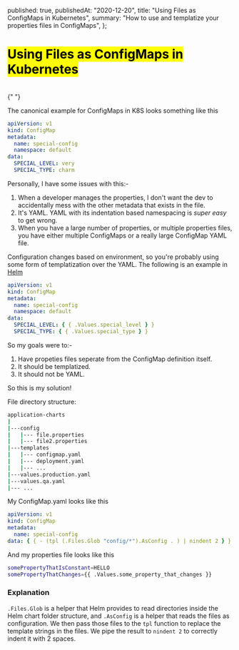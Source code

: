 
  published: true,
  publishedAt: "2020-12-20",
  title: "Using Files as ConfigMaps in Kubernetes",
  summary: "How to use and templatize your properties files in ConfigMaps",
};

# <Mark> Using Files as ConfigMaps in Kubernetes </Mark>

<br />{" "}

The canonical example for ConfigMaps in K8S looks something like this

```yaml
apiVersion: v1
kind: ConfigMap
metadata:
  name: special-config
  namespace: default
data:
  SPECIAL_LEVEL: very
  SPECIAL_TYPE: charm
```

Personally, I have some issues with this:-

1. When a developer manages the properties, I don't want the dev to accidentally mess with the other metadata that exists in the file.
2. It's YAML. YAML with its indentation based namespacing is _super easy_ to get wrong.
3. When you have a large number of properties, or multiple properties files, you have either multiple ConfigMaps or a really large ConfigMap YAML file.

Configuration changes based on environment, so you're probably using some form of templatization over the YAML. The following is an example in [Helm](https://helm.sh/)

```yaml
apiVersion: v1
kind: ConfigMap
metadata:
  name: special-config
  namespace: default
data:
  SPECIAL_LEVEL: { { .Values.special_level } }
  SPECIAL_TYPE: { { .Values.special_type } }
```

So my goals were to:-

1. Have propeties files seperate from the ConfigMap definition itself.
2. It should be templatized.
3. It should not be YAML.

So this is my solution!

File directory structure:

```sh
application-charts
|
|---config
|   |--- file.properties
|   |--- file2.properties
|---templates
|   |--- configmap.yaml
|   |--- deployment.yaml
|   |--- ...
|---values.production.yaml
|---values.qa.yaml
|--- ...
```

My ConfigMap.yaml looks like this

```yaml
apiVersion: v1
kind: ConfigMap
metadata:
  name: special-config
data: { { - (tpl (.Files.Glob "config/*").AsConfig . ) | nindent 2 } }
```

And my properties file looks like this

```sh
somePropertyThatIsConstant=HELLO
somePropertyThatChanges={{ .Values.some_property_that_changes }}
```

### Explanation

`.Files.Glob` is a helper that Helm provides to read directories inside the Helm chart folder structure, and `.AsConfig` is a helper
that reads the files as configuration. We then pass those files to the `tpl` function to replace the template strings in the files.
We pipe the result to `nindent 2` to correctly indent it with 2 spaces.
